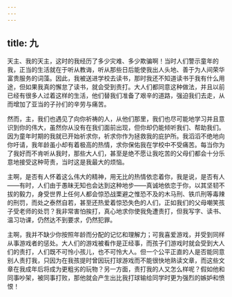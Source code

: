 ```yaml
---
---
---
```

title: 九
---

天主、我的天主，这时的我经历了多少灾难、多少欺骗啊！当时人们警示童年的我，正当的生活就在于听从教诲，听从那些日后能使我出人头地、善于为人间荣华富贵服务的词藻。因此，我被送进学校去读书，那时我还不知道读书于我有什么用途，但如果我真的懈怠了读书，就会受到责打。大人们都同意这种做法，并且以前已经有很多人过着这样的生活，他们替我们准备了艰辛的道路，强迫我们去走，从而增加了亚当的子孙们的辛劳与痛苦。

然而，主，我们也遇见了向你祈祷的人，从他们那里，我们也尽可能地学习并且意识到你的伟大，虽然你从没有在我们面前出现，但你却仍能倾听我们、帮助我们。因为童年时期的我就已开始祈求你，祈求你作为拯救我的庇护所。我滔滔不绝地向你吁请，我年龄虽小却有着极高的热情，求你保佑我在学校中不受痛苦。每当你为了我好而不肯听从我时，那些大人们，甚至是绝不愿让我吃苦的父母们都会十分乐意地接受这种苛责，当时这是我最大的烦恼。

主啊，是否有人怀着这么伟大的精神，用无比的热情依恋着你，我是说，是否有人——有时，人们由于愚昧无知也会达到这种地步——真诚地依恋于你，以其坚韧不拔的毅力，身受世界上任何人都会惊恐战栗避之惟恐不及的木马刑、铁爪刑等毒辣的刑罚，而处之泰然自若，甚至还热爱着惊恐失色的人们，正如我们的父母嘲笑孩子受老师的处罚？我非常害怕挨打，真心地求你使我免遭责打，但我写字、读书、温习功课，仍然达不到要求，仍然犯罪。

主啊，我并不缺少你按照年龄而分配的记忆和理解力；可我喜爱游戏，并受到同样从事游戏者的惩处。大人们的游戏被看作是正经事，而孩子们游戏时就会受到大人们的责打，人们既不可怜小孩儿，也不可怜大人。但一个公平正直的人是否能同意别人责打我，只因为在我孩提时曾因玩打球游戏而不能很快地熟读文章，而这些文章在我成年后将成为更粗劣的玩物？另一方面，责打我的人又怎么样呢？假如他和同事吵架，被同事打败，那他就会产生出比我打球输给同学时更为强烈的嫉妒和愤恨！